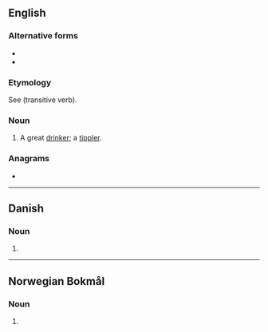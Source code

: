 {{also|Bibler}}
==English==

===Alternative forms===
* {{l|en|bibbeler}}
* {{l|en|bibbler}}

===Etymology===
See {{m|en|bib}} (transitive verb).

===Noun===
{{en-noun}}

# {{lb|en|archaic}} A great [[drinker]]; a [[tippler]].

{{Webster 1913}}

===Anagrams===
* {{anagrams|en|Ribble|libber}}

----

==Danish==

===Noun===
{{head|da|noun form|g=c}}

# {{plural indefinite of|bibel|lang=da}}

----

==Norwegian Bokmål==

===Noun===
{{head|nb|noun form|g=m}}

# {{inflection of|bibel||indefinite|p|lang=nb}}
